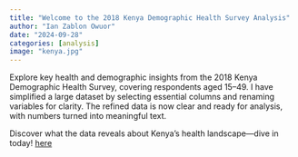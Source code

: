 ```yaml
---
title: "Welcome to the 2018 Kenya Demographic Health Survey Analysis"
author: "Ian Zablon Owuor"
date: "2024-09-28"
categories: [analysis]
image: "kenya.jpg"
---
```


Explore key health and demographic insights from the 2018 Kenya Demographic Health Survey, covering respondents aged 15–49. I have simplified a large dataset by selecting essential columns and renaming variables for clarity. The refined data is now clear and ready for analysis, with numbers turned into meaningful text.

Discover what the data reveals about Kenya’s health landscape—dive in today! [here](https://media.licdn.com/dms/document/media/v2/D4D2DAQHmuhinAFa_MA/profile-treasury-document-pdf-analyzed/profile-treasury-document-pdf-analyzed/0/1695879917346?e=1751500800&v=beta&t=76_sW_dqXKTUdiBW-P9SumP2vdt9aNKSD5MF3MfyCWE){target="_blank"}



















